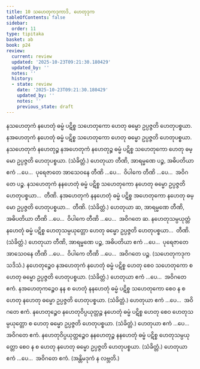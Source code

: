 ```yaml
---
title: 10 သဟေတုကဒုကာဒိ, ဟေတုဒုက
tableOfContents: false
sidebar:
  order: 11
type: tipitaka
basket: ab
book: p24
review:
  current: review
  updated: '2025-10-23T09:21:30.180429'
  updated_by: ''
  notes: ''
  history:
  - state: review
    date: '2025-10-23T09:21:30.180429'
    updated_by: ''
    notes: ''
    previous_state: draft
---
```



<ReviewStatus review={frontmatter.review} showDetails={true} />

<HypothesisAnnotation frontmatter={frontmatter} />

<DynamicBreadcrumb />

<Division number="48" book="p24" e="ch" v="40" p="433">

<Paragraph number="104" book="p24">
နသဟေတုကံ နဟေတုံ ဓမ္မံ ပဋိစ္စ သဟေတုကော ဟေတု ဓမ္မော ဥပ္ပဇ္ဇတိ ဟေတုပစ္စယာ. နအဟေတုကံ နဟေတုံ ဓမ္မံ ပဋိစ္စ သဟေတုကော ဟေတု ဓမ္မော ဥပ္ပဇ္ဇတိ ဟေတုပစ္စယာ. နသဟေတုကံ နဟေတုဉ္စ နအဟေတုကံ နဟေတုဉ္စ ဓမ္မံ ပဋိစ္စ သဟေတုကော ဟေတု ဓမ္မော ဥပ္ပဇ္ဇတိ ဟေတုပစ္စယာ. (သံခိတ္တံ.) ဟေတုယာ တီဏိ, အာရမ္မဏေ ပဉ္စ, အဓိပတိယာ ဧကံ …ပေ…  ပုရေဇာတေ အာသေဝနေ တီဏိ …ပေ…  ဝိပါကေ တီဏိ …ပေ…  အဝိဂတေ ပဉ္စ.
</Paragraph>

<Paragraph number="105" book="p24">
နသဟေတုကံ နနဟေတုံ ဓမ္မံ ပဋိစ္စ သဟေတုကော နဟေတု ဓမ္မော ဥပ္ပဇ္ဇတိ ဟေတုပစ္စယာ…  တီဏိ.
</Paragraph>

<Paragraph number="106" book="p24">
နအဟေတုကံ နနဟေတုံ ဓမ္မံ ပဋိစ္စ အဟေတုကော နဟေတု ဓမ္မော ဥပ္ပဇ္ဇတိ ဟေတုပစ္စယာ…  တီဏိ. (သံခိတ္တံ.) ဟေတုယာ ဆ, အာရမ္မဏေ တီဏိ, အဓိပတိယာ တီဏိ …ပေ…  ဝိပါကေ တီဏိ …ပေ…  အဝိဂတေ ဆ.
</Paragraph>

</Division>
<Division number="49" book="p24" e="ch" v="40" p="433">

<Paragraph number="107" book="p24">
နဟေတုသမ္ပယုတ္တံ နဟေတုံ ဓမ္မံ ပဋိစ္စ ဟေတုသမ္ပယုတ္တော ဟေတု ဓမ္မော ဥပ္ပဇ္ဇတိ ဟေတုပစ္စယာ…  တီဏိ. (သံခိတ္တံ.)
</Paragraph>

<Paragraph number="108" book="p24">
ဟေတုယာ တီဏိ, အာရမ္မဏေ ပဉ္စ, အဓိပတိယာ ဧကံ …ပေ…  ပုရေဇာတေ အာသေဝနေ တီဏိ …ပေ…  ဝိပါကေ တီဏိ …ပေ…  အဝိဂတေ ပဉ္စ. (သဟေတုကဒုကသဒိသံ.)
</Paragraph>

</Division>
<Division number="50" book="p24" e="ch" v="40" p="434">

<Paragraph number="109" book="p24">
နဟေတုဉ္စေဝ နအဟေတုကံ နဟေတုံ ဓမ္မံ ပဋိစ္စ ဟေတု စေဝ သဟေတုကော စ ဟေတု ဓမ္မော ဥပ္ပဇ္ဇတိ ဟေတုပစ္စယာ. (သံခိတ္တံ.) ဟေတုယာ ဧကံ …ပေ…  အဝိဂတေ ဧကံ.
</Paragraph>

<Paragraph number="110" book="p24">
နအဟေတုကဉ္စေဝ နန စ ဟေတုံ နနဟေတုံ ဓမ္မံ ပဋိစ္စ သဟေတုကော စေဝ န စ ဟေတု နဟေတု ဓမ္မော ဥပ္ပဇ္ဇတိ ဟေတုပစ္စယာ. (သံခိတ္တံ.) ဟေတုယာ ဧကံ …ပေ…  အဝိဂတေ ဧကံ.
</Paragraph>

</Division>
<Division number="51" book="p24" e="ch" v="40" p="434">

<Paragraph number="111" book="p24">
နဟေတုဉ္စေဝ နဟေတုဝိပ္ပယုတ္တဉ္စ နဟေတုံ ဓမ္မံ ပဋိစ္စ ဟေတု စေဝ ဟေတုသမ္ပယုတ္တော စ ဟေတု ဓမ္မော ဥပ္ပဇ္ဇတိ ဟေတုပစ္စယာ. (သံခိတ္တံ.) ဟေတုယာ ဧကံ …ပေ…  အဝိဂတေ ဧကံ.
</Paragraph>

<Paragraph number="112" book="p24">
နဟေတုဝိပ္ပယုတ္တဉ္စေဝ နနဟေတုဉ္စ နနဟေတုံ ဓမ္မံ ပဋိစ္စ ဟေတုသမ္ပယုတ္တော စေဝ န စ ဟေတု နဟေတု ဓမ္မော ဥပ္ပဇ္ဇတိ ဟေတုပစ္စယာ. (သံခိတ္တံ.) ဟေတုယာ ဧကံ …ပေ…  အဝိဂတေ ဧကံ. (အန္တိမဒုကံ န လဗ္ဘတိ.)
</Paragraph>
</Division>